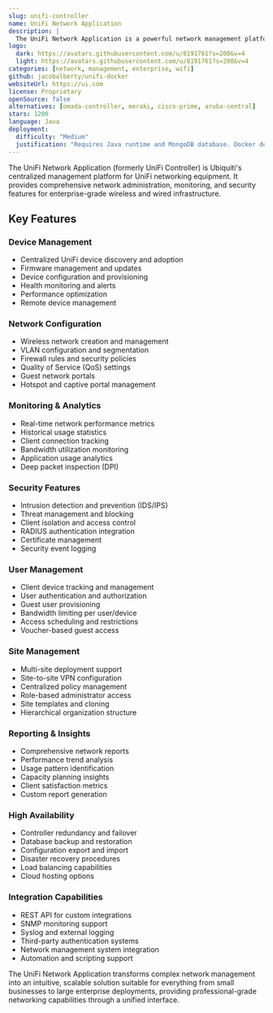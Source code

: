 ```yaml
---
slug: unifi-controller
name: UniFi Network Application
description: |
  The UniFi Network Application is a powerful network management platform for UniFi devices, providing centralized configuration, monitoring, and control of enterprise networking equipment.
logo:
  dark: https://avatars.githubusercontent.com/u/8191761?s=200&v=4
  light: https://avatars.githubusercontent.com/u/8191761?s=200&v=4
categories: [network, management, enterprise, wifi]
github: jacobalberty/unifi-docker
websiteUrl: https://ui.com
license: Proprietary
openSource: false
alternatives: [omada-controller, meraki, cisco-prime, aruba-central]
stars: 1200
language: Java
deployment:
  difficulty: "Medium"
  justification: "Requires Java runtime and MongoDB database. Docker deployment available but needs proper configuration for device discovery and SSL certificates."
---
```


The UniFi Network Application (formerly UniFi Controller) is Ubiquiti's centralized management platform for UniFi networking equipment. It provides comprehensive network administration, monitoring, and security features for enterprise-grade wireless and wired infrastructure.

## Key Features

### Device Management

- Centralized UniFi device discovery and adoption
- Firmware management and updates
- Device configuration and provisioning
- Health monitoring and alerts
- Performance optimization
- Remote device management

### Network Configuration

- Wireless network creation and management
- VLAN configuration and segmentation
- Firewall rules and security policies
- Quality of Service (QoS) settings
- Guest network portals
- Hotspot and captive portal management

### Monitoring & Analytics

- Real-time network performance metrics
- Historical usage statistics
- Client connection tracking
- Bandwidth utilization monitoring
- Application usage analytics
- Deep packet inspection (DPI)

### Security Features

- Intrusion detection and prevention (IDS/IPS)
- Threat management and blocking
- Client isolation and access control
- RADIUS authentication integration
- Certificate management
- Security event logging

### User Management

- Client device tracking and management
- User authentication and authorization
- Guest user provisioning
- Bandwidth limiting per user/device
- Access scheduling and restrictions
- Voucher-based guest access

### Site Management

- Multi-site deployment support
- Site-to-site VPN configuration
- Centralized policy management
- Role-based administrator access
- Site templates and cloning
- Hierarchical organization structure

### Reporting & Insights

- Comprehensive network reports
- Performance trend analysis
- Usage pattern identification
- Capacity planning insights
- Client satisfaction metrics
- Custom report generation

### High Availability

- Controller redundancy and failover
- Database backup and restoration
- Configuration export and import
- Disaster recovery procedures
- Load balancing capabilities
- Cloud hosting options

### Integration Capabilities

- REST API for custom integrations
- SNMP monitoring support
- Syslog and external logging
- Third-party authentication systems
- Network management system integration
- Automation and scripting support

The UniFi Network Application transforms complex network management into an intuitive, scalable solution suitable for everything from small businesses to large enterprise deployments, providing professional-grade networking capabilities through a unified interface.